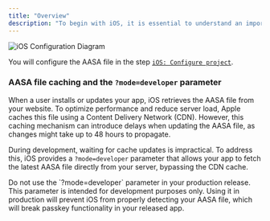```yaml
---
title: "Overview"
description: "To begin with iOS, it is essential to understand an important concept. To establish trust between your app and your website, you need to configure an Apple-App-Site-Association (AASA) file. This file is crucial for enabling passkeys for your Flutter app and the configured RPID. The following chart explains the concept in detail"
---
```


![iOS Configuration Diagram](/images/frontend-integration/flutter/flutter-ios-settings.webp)

<Info>You will configure the AASA file in the step [`iOS: Configure project`](/corbado-complete/frontend-integration/flutter/run-on-physical-device/ios/configure-project).</Info>

### AASA file caching and the `?mode=developer` parameter

When a user installs or updates your app, iOS retrieves the AASA file from your website. To optimize performance and reduce server load, Apple caches this file using a Content Delivery Network (CDN). However, this caching mechanism can introduce delays when updating the AASA file, as changes might take up to 48 hours to propagate.

During development, waiting for cache updates is impractical. To address this, iOS provides a `?mode=developer` parameter that allows your app to fetch the latest AASA file directly from your server, bypassing the CDN cache.

<Warning>
Do not use the `?mode=developer` parameter in your production release. This parameter is intended for development purposes only. Using it in production will prevent iOS from properly detecting your AASA file, which will break passkey functionality in your released app.
</Warning>
